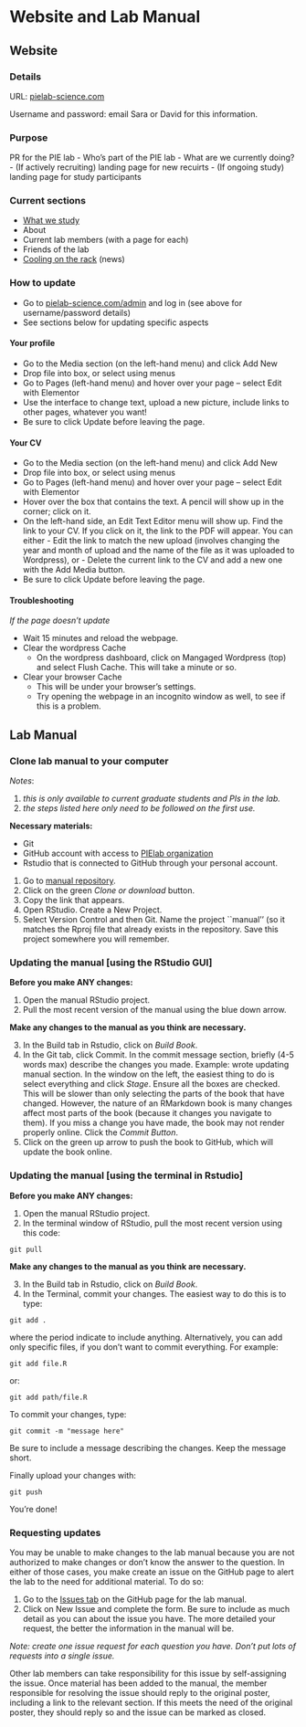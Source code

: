 # Website and Lab Manual

## Website

### Details

URL: [pielab-science.com](https://pielab-science.com)

Username and password: email Sara or David for this information.

### Purpose

PR for the PIE lab
 - Who's part of the PIE lab
 - What are we currently doing?
 - (If actively recruiting) landing page for new recuirts
 - (If ongoing study) landing page for study participants
 
### Current sections

- [What we study](https://pielab-science.com/research)
- About
- Current lab members (with a page for each)
- Friends of the lab
- [Cooling on the rack](https://pielab-science.com/blog/) (news)
 
### How to update
  - Go to [pielab-science.com/admin](https://pielab-science.com/admin) and log in (see above for username/password details)
  - See sections below for updating specific aspects

#### Your profile
 - Go to the Media section (on the left-hand menu) and click Add New
 - Drop file into box, or select using menus
 - Go to Pages (left-hand menu) and hover over your page -- select Edit with Elementor
 - Use the interface to change text, upload a new picture, include links to other pages, whatever you want!
 - Be sure to click Update before leaving the page.
  
#### Your CV
 - Go to the Media section (on the left-hand menu) and click Add New
 - Drop file into box, or select using menus
 - Go to Pages (left-hand menu) and hover over your page -- select Edit with Elementor
 - Hover over the box that contains the text. A pencil will show up in the corner; click on it.
 - On the left-hand side, an Edit Text Editor menu will show up. Find the link to your CV. If you click on it, the link to the PDF will appear. You can either
       - Edit the link to match the new upload (involves changing the year and month of upload and the name of the file as it was uploaded to Wordpress), or
       - Delete the current link to the CV and add a new one with the Add Media button.
 - Be sure to click Update before leaving the page.
 
#### Troubleshooting

*If the page doesn't update*

- Wait 15 minutes and reload the webpage. 
- Clear the wordpress Cache
     - On the wordpress dashboard, click on Mangaged Wordpress (top) and select Flush Cache. This will take a minute or so.
- Clear your browser Cache
     - This will be under your browser's settings. 
     - Try opening the webpage in an incognito window as well, to see if this is a problem.


## Lab Manual

### Clone lab manual to your computer

*Notes*:

  1. *this is only available to current graduate students and PIs in the lab.*
  2. *the steps listed here only need to be followed on the first use.*

**Necessary materials:**

- Git
- GitHub account with access to [PIElab organization](https://github.com/orgs/pie-lab) 
- Rstudio that is connected to GitHub through your personal account.

1. Go to [manual repository](https://github.com/pie-lab/manual). 
2. Click on the green *Clone or download* button. 
3. Copy the link that appears. 
4. Open RStudio. Create a New Project.
5. Select Version Control and then Git. Name the project ``manual'' (so it matches the Rproj file that already exists in the repository. Save this project somewhere you will remember.

### Updating the manual [using the RStudio GUI]

**Before you make ANY changes:**

1. Open the manual RStudio project. 
2. Pull the most recent version of the manual using the blue down arrow. 

**Make any changes to the manual as you think are necessary.**

3. In the Build tab in Rstudio, click on *Build Book*.
4. In the Git tab, click Commit. In the commit message section, briefly (4-5 words max) describe the changes you made. Example: wrote updating manual section. In the window on the left, the easiest thing to do is select everything and click *Stage*. Ensure all the boxes are checked. This will be slower than only selecting the parts of the book that have changed. However, the nature of an RMarkdown book is many changes affect most parts of the book (because it changes you navigate to them). If you miss a change you have made, the book may not render properly online. Click the *Commit Button*.
5. Click on the green up arrow to push the book to GitHub, which will update the book online.

### Updating the manual [using the terminal in Rstudio]

**Before you make ANY changes:**

1. Open the manual RStudio project. 
2. In the terminal window of RStudio, pull the most recent version using this code:

```git
git pull
```


**Make any changes to the manual as you think are necessary.**

3. In the Build tab in Rstudio, click on *Build Book*.
4. In the Terminal, commit your changes. The easiest way to do this is to type:

```git
git add .
```

where the period indicate to include anything. Alternatively, you can add only specific files, if you don't want to commit everything. For example:

```git
git add file.R
```
or:
```git
git add path/file.R
```
To commit your changes, type:
```git
git commit -m "message here"
```
Be sure to include a message describing the changes. Keep the message short.

Finally upload your changes with:
```git
git push
```
You're done!

### Requesting updates

You may be unable to make changes to the lab manual because you are not authorized to make changes or don't know the answer to the question. In either of those cases, you make create an issue on the GitHub page to alert the lab to the need for additional material. To do so:

1. Go to the [Issues tab](https://github.com/pie-lab/manual/issues) on the GitHub page for the lab manual.
2. Click on New Issue and complete the form. Be sure to include as much detail as you can about the issue you have. The more detailed your request, the better the information in the manual will be. 

*Note: create one issue request for each question you have. Don't put lots of requests into a single issue.*

Other lab members can take responsibility for this issue by self-assigning the issue. Once material has been added to the manual, the member responsible for resolving the issue should reply to the original poster, including a link to the relevant section. If this meets the need of the original poster, they should reply so and the issue can be marked as closed. 


